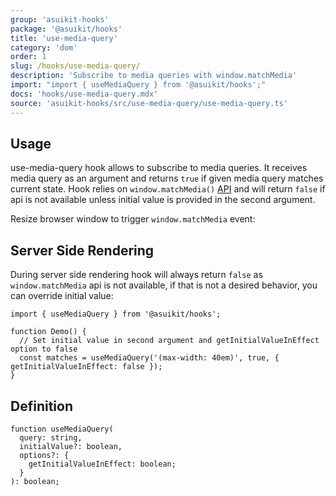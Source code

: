 ```yaml
---
group: 'asuikit-hooks'
package: '@asuikit/hooks'
title: 'use-media-query'
category: 'dom'
order: 1
slug: /hooks/use-media-query/
description: 'Subscribe to media queries with window.matchMedia'
import: "import { useMediaQuery } from '@asuikit/hooks';"
docs: 'hooks/use-media-query.mdx'
source: 'asuikit-hooks/src/use-media-query/use-media-query.ts'
---
```



## Usage

use-media-query hook allows to subscribe to media queries.
It receives media query as an argument and returns `true` if given media query matches current state.
Hook relies on `window.matchMedia()` [API](https://developer.mozilla.org/en-US/docs/Web/API/Window/matchMedia)
and will return `false` if api is not available unless initial value is provided in the second argument.

Resize browser window to trigger `window.matchMedia` event:

<Demo data={HooksDemos.useMediaQueryDemo} />

## Server Side Rendering

During server side rendering hook will always return `false` as `window.matchMedia` api is not available,
if that is not a desired behavior, you can override initial value:

```tsx
import { useMediaQuery } from '@asuikit/hooks';

function Demo() {
  // Set initial value in second argument and getInitialValueInEffect option to false
  const matches = useMediaQuery('(max-width: 40em)', true, { getInitialValueInEffect: false });
}
```

## Definition

```tsx
function useMediaQuery(
  query: string,
  initialValue?: boolean,
  options?: {
    getInitialValueInEffect: boolean;
  }
): boolean;
```
